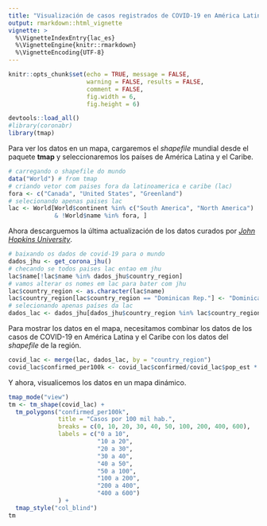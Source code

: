 ```yaml
---
title: "Visualización de casos registrados de COVID-19 en América Latina y el Caribe"
output: rmarkdown::html_vignette
vignette: >
  %\VignetteIndexEntry{lac_es}
  %\VignetteEngine{knitr::rmarkdown}
  %\VignetteEncoding{UTF-8}
---
```


```r
knitr::opts_chunk$set(echo = TRUE, message = FALSE,
                      warning = FALSE, results = FALSE,
                      comment = FALSE,
                      fig.width = 6,
                      fig.height = 6)
```

```r
devtools::load_all()
#library(coronabr)
library(tmap)
```

Para ver los datos en un mapa, cargaremos el *shapefile* mundial desde el paquete **tmap** y seleccionaremos los países de América Latina y el Caribe.

```r
# carregando o shapefile do mundo
data("World") # from tmap
# criando vetor com paises fora da latinoamerica e caribe (lac)
fora <- c("Canada", "United States", "Greenland")
# selecionando apenas paises lac
lac <- World[World$continent %in% c("South America", "North America")
             & !World$name %in% fora, ]

```

Ahora descarguemos la última actualización de los datos curados por [*John Hopkins University*](https://github.com/CSSEGISandData/COVID-19).

```r
# baixando os dados de covid-19 para o mundo
dados_jhu <- get_corona_jhu()
# checando se todos paises lac entao em jhu
lac$name[!lac$name %in% dados_jhu$country_region]
# vamos alterar os nomes em lac para bater com jhu
lac$country_region <- as.character(lac$name)
lac$country_region[lac$country_region == "Dominican Rep."] <- "Dominican Republic"
# selecionando apenas países da lac
dados_lac <- dados_jhu[dados_jhu$country_region %in% lac$country_region, ]
```

Para mostrar los datos en el mapa, necesitamos combinar los datos de los casos de COVID-19 en América Latina y el Caribe con los datos del *shapefile* de la región.

```r
covid_lac <- merge(lac, dados_lac, by = "country_region")
covid_lac$confirmed_per100k <- covid_lac$confirmed/covid_lac$pop_est * 1000000
```

Y ahora, visualicemos los datos en un mapa dinámico.

```r
tmap_mode("view")
tm <- tm_shape(covid_lac) +
  tm_polygons("confirmed_per100k", 
              title = "Casos por 100 mil hab.",
              breaks = c(0, 10, 20, 30, 40, 50, 100, 200, 400, 600), 
              labels = c("0 a 10",
                         "10 a 20",
                         "20 a 30",
                         "30 a 40",
                         "40 a 50",
                         "50 a 100",
                         "100 a 200",
                         "200 a 400",
                         "400 a 600")
              ) +
  tmap_style("col_blind")
tm
```

